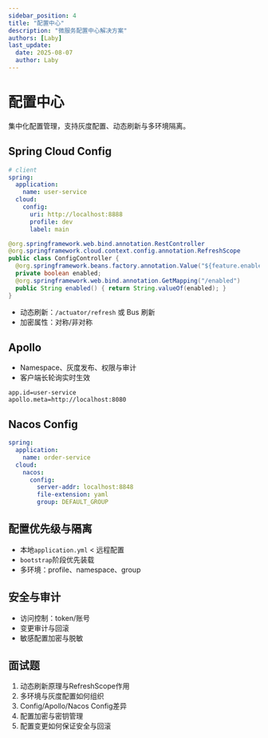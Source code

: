 ```yaml
---
sidebar_position: 4
title: "配置中心"
description: "微服务配置中心解决方案"
authors: [Laby]
last_update:
  date: 2025-08-07
  author: Laby
---
```


# 配置中心

集中化配置管理，支持灰度配置、动态刷新与多环境隔离。

## Spring Cloud Config

```yaml
# client
spring:
  application:
    name: user-service
  cloud:
    config:
      uri: http://localhost:8888
      profile: dev
      label: main
```

```java
@org.springframework.web.bind.annotation.RestController
@org.springframework.cloud.context.config.annotation.RefreshScope
public class ConfigController {
  @org.springframework.beans.factory.annotation.Value("${feature.enabled:false}")
  private boolean enabled;
  @org.springframework.web.bind.annotation.GetMapping("/enabled")
  public String enabled() { return String.valueOf(enabled); }
}
```

- 动态刷新：`/actuator/refresh` 或 Bus 刷新
- 加密属性：对称/非对称

## Apollo

- Namespace、灰度发布、权限与审计
- 客户端长轮询实时生效

```properties
app.id=user-service
apollo.meta=http://localhost:8080
```

## Nacos Config

```yaml
spring:
  application:
    name: order-service
  cloud:
    nacos:
      config:
        server-addr: localhost:8848
        file-extension: yaml
        group: DEFAULT_GROUP
```

## 配置优先级与隔离

- 本地`application.yml` < 远程配置
- `bootstrap`阶段优先装载
- 多环境：profile、namespace、group

## 安全与审计

- 访问控制：token/账号
- 变更审计与回滚
- 敏感配置加密与脱敏

## 面试题

1. 动态刷新原理与RefreshScope作用
2. 多环境与灰度配置如何组织
3. Config/Apollo/Nacos Config差异
4. 配置加密与密钥管理
5. 配置变更如何保证安全与回滚
